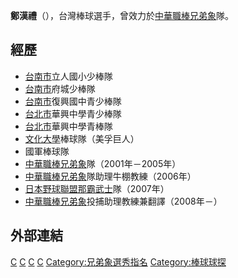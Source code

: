 {{multiple issues|
{{Notability Unreferenced|time=2019-03-27T00:28:00+00:00}}
{{blpunsourced|time=2019-03-27T00:28:00+00:00}}
{{prose|time=2019-03-27T00:28:00+00:00}}
}}
{{Infobox CPBL player|
bgcolor1=#1c2841|
bgcolor2=#6d7380|
textcolor1=#FFF200|
textcolor2=#FFF200|
name=鄭漢禮|
image=|
birthdate={{birth_date_and_age|1975|9|12|mf=y}}|
birthplace=[[台灣|台灣]][[高雄縣|高雄縣]]|
width=250|
position=球探|
team=台鋼雄鷹|
number=|
bats=右|
throws=右|
debutdate=7月19日|
debutyear=2001年|
debutteam=[[兄弟象|兄弟象]]|
statyear=2007年|
stat1label=[[安打|安打]]|
stat1value=1|
stat2label=[[打擊率|打擊率]]|
stat2value=0.05|
stat3label=[[打點|打點]]|
stat3value=0|
teams=<nowiki></nowiki>
*[[兄弟象|兄弟象]] （2001年—2006年）
}}
'''鄭漢禮'''（{{bd|1975年|9月12日|catIdx=Z郑}}），台灣棒球選手，曾效力於[[中華職棒|中華職棒]][[兄弟象|兄弟象]]隊。

==經歷==
*[[台南市|台南市]]立人國小少棒隊 
*[[台南市|台南市]]府城少棒隊 
*[[台南市|台南市]]復興國中青少棒隊 
*[[台北市|台北市]]華興中學青少棒隊 
*[[台北市|台北市]]華興中學青棒隊 
*[[文化大學|文化大學]]棒球隊（美孚巨人） 
*國軍棒球隊 
*[[中華職棒|中華職棒]][[兄弟象|兄弟象]]隊（2001年－2005年）
*[[中華職棒|中華職棒]][[兄弟象|兄弟象]]隊助理牛棚教練（2006年） 
*[[日本野球聯盟|日本野球聯盟]][[那霸武士|那霸武士]]隊（2007年） 
*[[中華職棒|中華職棒]][[兄弟象|兄弟象]]投捕助理教練兼翻譯（2008年－）
==外部連結==
{{台灣棒球維基館}}

{{兄弟象2001年中華職棒總冠軍}}
{{兄弟象2002年中華職棒總冠軍}}
{{兄弟象2003年中華職棒總冠軍}}

[[Category:在世人物|C]]
[[Category:1975年出生|C]]
[[Category:兄弟象隊球員|C]]
[[Category:台灣棒球運動員|C]]
[[Category:兄弟象選秀指名|Category:兄弟象選秀指名]]
[[Category:棒球球探|Category:棒球球探]]
{{棒球選手小作品}}